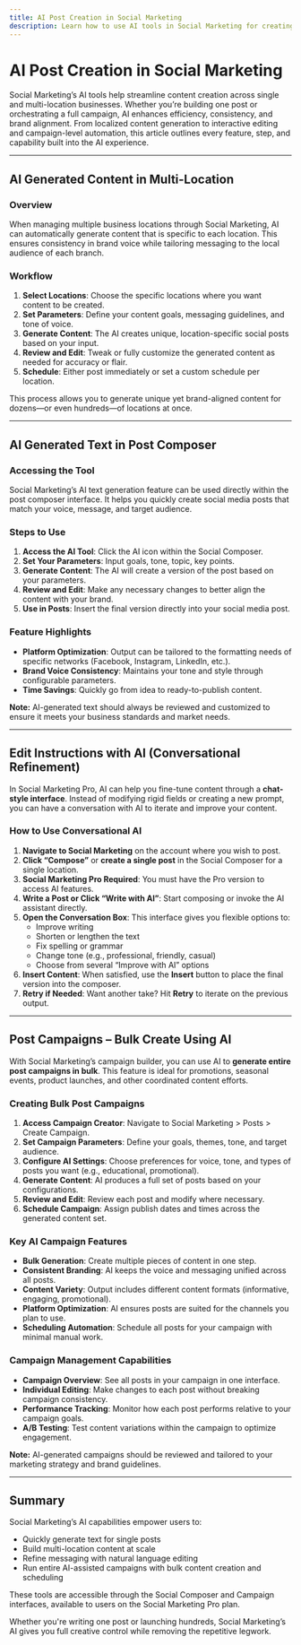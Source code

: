 ```yaml
---
title: AI Post Creation in Social Marketing
description: Learn how to use AI tools in Social Marketing for creating localized content, editing posts, and running campaigns efficiently.
---
```


# AI Post Creation in Social Marketing

Social Marketing’s AI tools help streamline content creation across single and multi-location businesses. Whether you’re building one post or orchestrating a full campaign, AI enhances efficiency, consistency, and brand alignment. From localized content generation to interactive editing and campaign-level automation, this article outlines every feature, step, and capability built into the AI experience.

---

## AI Generated Content in Multi-Location

### Overview

When managing multiple business locations through Social Marketing, AI can automatically generate content that is specific to each location. This ensures consistency in brand voice while tailoring messaging to the local audience of each branch.

### Workflow

1. **Select Locations**: Choose the specific locations where you want content to be created.
2. **Set Parameters**: Define your content goals, messaging guidelines, and tone of voice.
3. **Generate Content**: The AI creates unique, location-specific social posts based on your input.
4. **Review and Edit**: Tweak or fully customize the generated content as needed for accuracy or flair.
5. **Schedule**: Either post immediately or set a custom schedule per location.

This process allows you to generate unique yet brand-aligned content for dozens—or even hundreds—of locations at once.

---

## AI Generated Text in Post Composer

### Accessing the Tool

Social Marketing’s AI text generation feature can be used directly within the post composer interface. It helps you quickly create social media posts that match your voice, message, and target audience.

### Steps to Use

1. **Access the AI Tool**: Click the AI icon within the Social Composer.
2. **Set Your Parameters**: Input goals, tone, topic, key points.
3. **Generate Content**: The AI will create a version of the post based on your parameters.
4. **Review and Edit**: Make any necessary changes to better align the content with your brand.
5. **Use in Posts**: Insert the final version directly into your social media post.

### Feature Highlights

- **Platform Optimization**: Output can be tailored to the formatting needs of specific networks (Facebook, Instagram, LinkedIn, etc.).
- **Brand Voice Consistency**: Maintains your tone and style through configurable parameters.
- **Time Savings**: Quickly go from idea to ready-to-publish content.

**Note:** AI-generated text should always be reviewed and customized to ensure it meets your business standards and market needs.

---

## Edit Instructions with AI (Conversational Refinement)

In Social Marketing Pro, AI can help you fine-tune content through a **chat-style interface**. Instead of modifying rigid fields or creating a new prompt, you can have a conversation with AI to iterate and improve your content.

### How to Use Conversational AI

1. **Navigate to Social Marketing** on the account where you wish to post.
2. **Click “Compose”** or **create a single post** in the Social Composer for a single location.
3. **Social Marketing Pro Required**: You must have the Pro version to access AI features.
4. **Write a Post or Click “Write with AI”**: Start composing or invoke the AI assistant directly.
5. **Open the Conversation Box**: This interface gives you flexible options to:
   - Improve writing
   - Shorten or lengthen the text
   - Fix spelling or grammar
   - Change tone (e.g., professional, friendly, casual)
   - Choose from several “Improve with AI” options
6. **Insert Content**: When satisfied, use the **Insert** button to place the final version into the composer.
7. **Retry if Needed**: Want another take? Hit **Retry** to iterate on the previous output.

---

## Post Campaigns – Bulk Create Using AI

With Social Marketing’s campaign builder, you can use AI to **generate entire post campaigns in bulk**. This feature is ideal for promotions, seasonal events, product launches, and other coordinated content efforts.

### Creating Bulk Post Campaigns

1. **Access Campaign Creator**: Navigate to Social Marketing > Posts > Create Campaign.
2. **Set Campaign Parameters**: Define your goals, themes, tone, and target audience.
3. **Configure AI Settings**: Choose preferences for voice, tone, and types of posts you want (e.g., educational, promotional).
4. **Generate Content**: AI produces a full set of posts based on your configurations.
5. **Review and Edit**: Review each post and modify where necessary.
6. **Schedule Campaign**: Assign publish dates and times across the generated content set.

### Key AI Campaign Features

- **Bulk Generation**: Create multiple pieces of content in one step.
- **Consistent Branding**: AI keeps the voice and messaging unified across all posts.
- **Content Variety**: Output includes different content formats (informative, engaging, promotional).
- **Platform Optimization**: AI ensures posts are suited for the channels you plan to use.
- **Scheduling Automation**: Schedule all posts for your campaign with minimal manual work.

### Campaign Management Capabilities

- **Campaign Overview**: See all posts in your campaign in one interface.
- **Individual Editing**: Make changes to each post without breaking campaign consistency.
- **Performance Tracking**: Monitor how each post performs relative to your campaign goals.
- **A/B Testing**: Test content variations within the campaign to optimize engagement.

**Note:** AI-generated campaigns should be reviewed and tailored to your marketing strategy and brand guidelines.

---

## Summary

Social Marketing’s AI capabilities empower users to:

- Quickly generate text for single posts
- Build multi-location content at scale
- Refine messaging with natural language editing
- Run entire AI-assisted campaigns with bulk content creation and scheduling

These tools are accessible through the Social Composer and Campaign interfaces, available to users on the Social Marketing Pro plan.

Whether you're writing one post or launching hundreds, Social Marketing’s AI gives you full creative control while removing the repetitive legwork.
